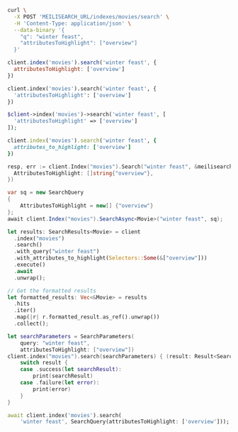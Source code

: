 <CodeGroup>

```bash cURL
curl \
  -X POST 'MEILISEARCH_URL/indexes/movies/search' \
  -H 'Content-Type: application/json' \
  --data-binary '{
    "q": "winter feast",
    "attributesToHighlight": ["overview"]
  }'
```

```javascript JS
client.index('movies').search('winter feast', {
  attributesToHighlight: ['overview']
})
```

```python Python
client.index('movies').search('winter feast', {
  'attributesToHighlight': ['overview']
})
```

```php PHP
$client->index('movies')->search('winter feast', [
  'attributesToHighlight' => ['overview']
]);
```

```ruby Ruby
client.index('movies').search('winter feast', {
  attributes_to_highlight: ['overview']
})
```

```go Go
resp, err := client.Index("movies").Search("winter feast", &meilisearch.SearchRequest{
  AttributesToHighlight: []string{"overview"},
})
```

```csharp C#
var sq = new SearchQuery
{
    AttributesToHighlight = new[] {"overview"}
};
await client.Index("movies").SearchAsync<Movie>("winter feast", sq);
```

```rust Rust
let results: SearchResults<Movie> = client
  .index("movies")
  .search()
  .with_query("winter feast")
  .with_attributes_to_highlight(Selectors::Some(&["overview"]))
  .execute()
  .await
  .unwrap();

// Get the formatted results
let formatted_results: Vec<&Movie> = results
  .hits
  .iter()
  .map(|r| r.formatted_result.as_ref().unwrap())
  .collect();
```

```swift Swift
let searchParameters = SearchParameters(
    query: "winter feast",
    attributesToHighlight: ["overview"])
client.index("movies").search(searchParameters) { (result: Result<Searchable<Movie>, Swift.Error>) in
    switch result {
    case .success(let searchResult):
        print(searchResult)
    case .failure(let error):
        print(error)
    }
}
```

```dart Dart
await client.index('movies').search(
    'winter feast', SearchQuery(attributesToHighlight: ['overview']));
```
</CodeGroup>